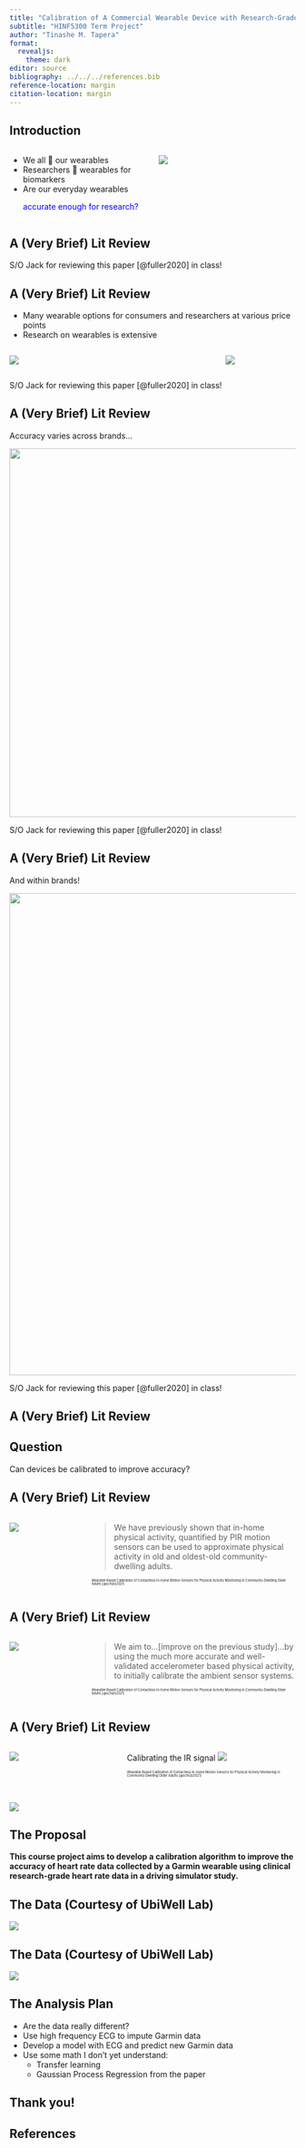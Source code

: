 ```yaml
---
title: "Calibration of A Commercial Wearable Device with Research-Grade Physiological Signals"
subtitle: "HINF5300 Term Project"
author: "Tinashe M. Tapera"
format:
  revealjs:
    theme: dark
editor: source
bibliography: ../../../references.bib
reference-location: margin
citation-location: margin
---
```


## Introduction


::: columns

::: {.column width="50%"}
::: incremental
-   We all 💙 our wearables
-   Researchers 💙 wearables for biomarkers
-   Are our everyday wearables <p style="color:blue;">accurate enough for research?</p>
:::
:::

::: {.column width="50%"}
![](https://cdn.dribbble.com/users/1983603/screenshots/4140468/media/27e22ec27dd6f3726b52edd9fc56129c.gif){fig-align="right"}
:::
:::

## A (Very Brief) Lit Review {auto-animate=true}

S/O Jack for reviewing this paper [@fuller2020] in class!


## A (Very Brief) Lit Review {auto-animate=true}

::: {.fragment}
- Many wearable options for consumers and researchers at various price points
- Research on wearables is extensive

:::: {.columns}
::: {.column width="50%"}
![](https://asset.jmir.pub/assets/349dc4b7c0dbd4581d74608061f3398c.png)
:::
::: {.column width="50%}
![](https://asset.jmir.pub/assets/9875c4729a9c0eacf6128c2491e4839f.png)
:::
::::
:::

S/O Jack for reviewing this paper [@fuller2020] in class!

## A (Very Brief) Lit Review {auto-animate=true}

Accuracy varies across brands...

![](https://asset.jmir.pub/assets/eeeb2f60048d4ee40b6de0360b7c2b21.png){width="650"}

S/O Jack for reviewing this paper [@fuller2020] in class!

## A (Very Brief) Lit Review {auto-animate=true}

And within brands!

![](https://asset.jmir.pub/assets/658ac00dc56ba731c91de712b09c8786.png){width="850"}

S/O Jack for reviewing this paper [@fuller2020] in class!

## A (Very Brief) Lit Review {auto-animate=true}

:::{.callout-tip}
## Question
Can devices be calibrated to improve accuracy?
:::

## A (Very Brief) Lit Review {auto-animate=true}

:::: {.columns}
::: {.column width="50%}
![](https://media.springernature.com/full/springer-static/image/art%3A10.1038%2Fs41598-019-45733-8/MediaObjects/41598_2019_45733_Fig4_HTML.png?as=webp)

:::

::: {.column width="50%"}

> We have previously shown that in-home physical activity, quantified by PIR motion sensors can be used to approximate physical activity in old and oldest-old community-dwelling adults.

[Wearable Based Calibration of Contactless In-home Motion Sensors for Physical Activity Monitoring in Community-Dwelling Older Adults [@schütz2021]]{style="font-size:40%"}

:::
::::

## A (Very Brief) Lit Review {auto-animate=true}

:::: {.columns}
::: {.column width="50%}
![](https://media.springernature.com/full/springer-static/image/art%3A10.1038%2Fs41598-019-45733-8/MediaObjects/41598_2019_45733_Fig4_HTML.png?as=webp)

:::

::: {.column width="50%"}

> We aim to...[improve on the previous study]...by using the much more accurate and well-validated accelerometer based physical activity, to initially calibrate the ambient sensor systems.


[Wearable Based Calibration of Contactless In-home Motion Sensors for Physical Activity Monitoring in Community-Dwelling Older Adults [@schütz2021]]{style="font-size:40%"}


:::
::::

## A (Very Brief) Lit Review {auto-animate=true}

::::: incremental
:::: {.columns}
::: {.column width="50%"}
![](https://media.springernature.com/full/springer-static/image/art%3A10.1038%2Fs41598-019-45733-8/MediaObjects/41598_2019_45733_Fig4_HTML.png?as=webp)
:::
::: {.column width="50%}
Calibrating the IR signal
![](https://www.frontiersin.org/files/Articles/566595/fdgth-02-566595-HTML-r1/image_m/fdgth-02-566595-g001.jpg)

[Wearable Based Calibration of Contactless In-home Motion Sensors for Physical Activity Monitoring in Community-Dwelling Older Adults [@schütz2021]]{style="font-size:40%"}

:::
::::
:::::

## {background-color="black"}

![](https://media.tenor.com/ULPwyZHjXicAAAAC/scourge-thor-ragnarok.gif){top=0 left=300 fig-align="center"}

:::{.callout-note}
## The Proposal

**This course project aims to develop a calibration algorithm to improve the accuracy of heart rate data collected by a Garmin wearable using clinical research-grade heart rate data in a driving simulator study.**
:::

## The Data (Courtesy of UbiWell Lab)

![](bosch_iot.png)


## The Data (Courtesy of UbiWell Lab)

![](study_design.png)

## The Analysis Plan

::: incremental
- Are the data really different?
- Use high frequency ECG to impute Garmin data
- Develop a model with ECG and predict new Garmin data
- Use some math I don't yet understand:
  - Transfer learning
  - Gaussian Process Regression from the paper
:::

## Thank you!

## References
